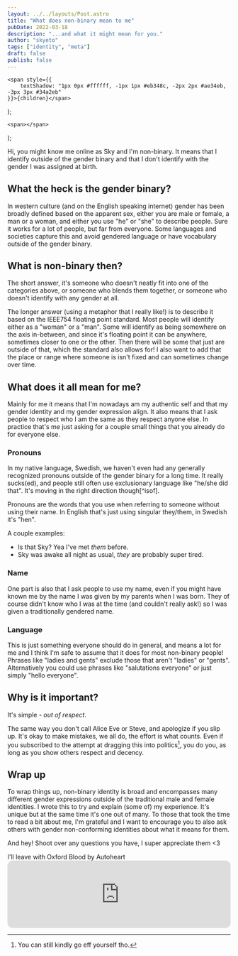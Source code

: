 ```yaml
---
layout: ../../layouts/Post.astro
title: "What does non-binary mean to me"
pubDate: 2022-03-18
description: "...and what it might mean for you."
author: "skyeto"
tags: ["identity", "meta"]
draft: false
publish: false
---
```



    <span style={{
        textShadow: "1px 0px #ffffff, -1px 1px #eb348c, -2px 2px #ae34eb, -3px 3px #34a2eb"
    }}>{children}</span>
);

    <span></span>
);

Hi, you might know me online as Sky and I'm non-binary. It means that I identify outside of the gender binary and that I don't identify with the gender I was assigned at birth.

## What the heck is the gender binary?
In western culture (and on the English speaking internet) gender has been broadly defined based on the apparent sex, either you are male or female, a man or a woman, and either you use "he" or "she" to describe people. Sure it works for a lot of people, but far from everyone. Some languages and societies capture this and avoid gendered language or have vocabulary outside of the gender binary.


## What is non-binary then?
The short answer, it's someone who doesn't neatly fit into one of the categories above, or someone who blends them together, or someone who doesn't identify with any gender at all.

The longer answer (using a metaphor that I really like!) is to describe it based on the IEEE754 floating point standard. Most people will identify either as a "woman" or a "man". Some will identify as being somewhere on the axis in-between, and since it's floating point it can be anywhere, sometimes closer to one or the other. Then there will be some that just are outside of that, which the standard also allows for! I also want to add that the place or range where someone is isn't fixed and can sometimes change over time.


## What does it all mean for me?
Mainly for me it means that I'm nowadays am my authentic self and that my gender identity and my gender expression align. It also means that I ask people to respect who I am the same as they respect anyone else. In practice that's me just asking for a couple small things that you already do for everyone else. 

### Pronouns
<aside>In my native language, Swedish, we haven't even had any generally recognized pronouns outside of the gender binary for a long time. It really sucks(ed), and people still often use exclusionary language like "he/she did that". It's moving in the right direction though[^isof].</aside>

Pronouns are the words that you use when referring to someone without using their name. In English that's just using singular they/them, in Swedish it's "hen".

A couple examples:
* Is that Sky? Yea I've met <Rainbow>*them*</Rainbow> before.
* Sky was awake all night as usual, <Rainbow>*they*</Rainbow> are probably super tired.

### Name
One part is also that I ask people to use my name, even if you might have known me by the name I was given by my parents when I was born. They of course didn't know who I was at the time (and couldn't really ask!) so I was given a traditionally gendered name.

### Language
This is just something everyone should do in general, and means a lot for me and I think I'm safe to assume that it does for most non-binary people! Phrases like "ladies and gents" exclude those that aren't "ladies" or "gents". Alternatively you could use phrases like "salutations everyone" or just simply "hello everyone". 


## Why is it important?
It's simple - *out of <Rainbow>respect</Rainbow>*. 

The same way you don't call Alice Eve or Steve, and apologize if you slip up. It's okay to make mistakes, we all do, the effort is what counts. Even if you subscribed to the attempt at dragging this into politics[^eff], you do you, as long as you show others respect and decency.


## Wrap up
To wrap things up, non-binary identity is broad and encompasses many different gender expressions outside of the traditional male and female identities. I wrote this to try and explain (some of) my experience. It's unique but at the same time it's one out of many. To those that took the time to read a bit about me, I'm grateful and I want to encourage you to also ask others with gender non-conforming identities about what it means for them.

And hey! Shoot over any questions you have, I super appreciate them \<3 

I'll leave with Oxford Blood by Autoheart
<DNT client:only="react" source="Spotify"><iframe style="border-radius:12px" src="https://open.spotify.com/embed/track/22QEjVbpCDaQ9Um0lijImS?utm_source=generator" width="100%" height="152" frameBorder="0" allowfullscreen="" allow="autoplay; clipboard-write; encrypted-media; fullscreen; picture-in-picture" loading="lazy"></iframe></DNT>

[^isof]: For example, the government authority *Institutet för språk och folkminnen* (Institute for Language and Folklore) explicitly tells people to "*Respect individuals choice of pronouns - if you know that the person prefers certain pronouns you should use them, it can be he, she, they, or something else.*" [Source (in Swedish)](https://www.isof.se/stod-och-sprakrad/spraktjanster/klarsprakshjalpen/skriv-klarsprak/tank-pa-dina-lasare/fordjupning-tank-pa-dina-lasare/anvand-inkluderande-sprak)

[^eff]: You can still kindly go eff yourself tho.
